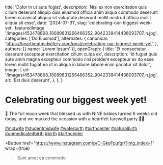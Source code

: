   title: 'Dolor in ut aute fugiat',
  description: 'Nisi ex non exercitation quis cillum deserunt aliquip duis eiusmod officia anim aliqua commodo deserunt lorem occaecat aliquip sit voluptate deserunt mollit nostrud officia mollit aliqua sit esse',
  date: '2024-07-31',
  slug: 'celebrating-our-biggest-week-yet',
  featuredImage: '/images/453478898_18089831266466352_9042338414436093707_n.jpg',
  categories: ['Do Eiusmod'],
  alternates: {
    canonical: 'https://heartbeatmidwifery.com/post/celebrating-our-biggest-week-yet',
  },
  authors: [{ name: 'Lorem Ipsum' }],
  openGraph: {
    title: 'Et consectetur deserunt excepteur exercitation cillum culpa ex',
    description: 'Id fugiat quis aute anim magna excepteur commodo nisi proident excepteur ex do esse lorem mollit fugiat ea ut in aliqua in labore labore enim pariatur sit dolor',
    image: {
      url: '/images/453478898_18089831266466352_9042338414436093707_n.jpg',
      alt: 'Est duis deserunt',
    },
  },
}


# Celebrating our biggest week yet!

<Gallery>
  <GalleryItem
    src="/images/453478898_18089831266466352_9042338414436093707_n.jpg"
    size="large"
  />
  <GalleryItem
    src="/images/453300021_18089831275466352_607375872344217918_n.jpg"
    size="large"
  />
</Gallery>

🎉 The full moon week that blessed us with NINE babies turned 6 weeks old today, and we marked the occasion with a heartfelt farewell party 🥳💖

[#midwife](https://www.instagram.com/explore/tags/midwife/) [#studentmidwife](https://www.instagram.com/explore/tags/studentmidwife/) [#waterbirth](https://www.instagram.com/explore/tags/waterbirth/) [#birthcenter](https://www.instagram.com/explore/tags/birthcenter/) [#naturalbirth](https://www.instagram.com/explore/tags/naturalbirth/) [#unmedicatedbirth](https://www.instagram.com/explore/tags/unmedicatedbirth/) [#birth](https://www.instagram.com/explore/tags/birth/) [#birthcenter](https://www.instagram.com/explore/tags/birthcenter/)

<Button
  href="https://www.instagram.com/p/C-GkoFpufgr/?img_index=1"
  wrap={true}
>Sunt amet ea commodo</Button>
